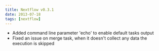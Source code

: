 ```yaml
---
title: Nextflow v0.3.1
date: 2013-07-18
tags: [nextflow]
---
```


- Added command line parameter 'echo' to enable default tasks output
- Fixed an issue on merge task, when it doesn't collect any data the execution is skipped 
